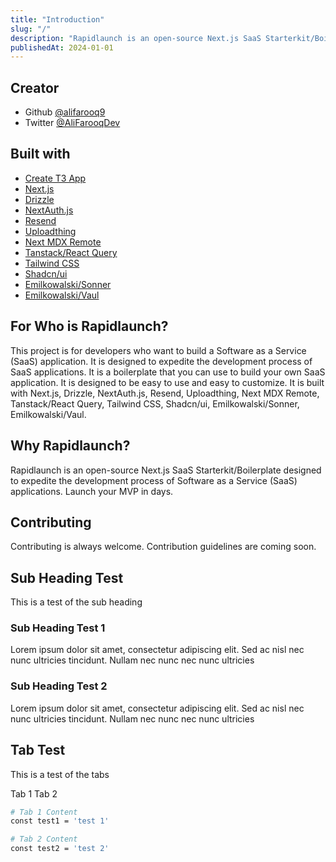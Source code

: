 ```yaml
---
title: "Introduction"
slug: "/"
description: "Rapidlaunch is an open-source Next.js SaaS Starterkit/Boilerplate designed to expedite the development process of Software as a Service (SaaS) applications. Launch your MVP in days."
publishedAt: 2024-01-01
---
```


## Creator

-   Github [@alifarooq9](https://www.github.com/alifarooq9)
-   Twitter [@AliFarooqDev](https://www.twitter.com/AliFarooqDev)

## Built with

-   [Create T3 App](https://create.t3.gg/)
-   [Next.js](https://nextjs.org/)
-   [Drizzle](https://orm.drizzle.team/)
-   [NextAuth.js](https://next-auth.js.org/)
-   [Resend](https://resend.com/)
-   [Uploadthing](https://uploadthing.com/)
-   [Next MDX Remote](https://github.com/hashicorp/next-mdx-remote#react-server-components-rsc--nextjs-app-directory-support)
-   [Tanstack/React Query](https://tanstack.com/query/)
-   [Tailwind CSS](https://tailwindcss.com/)
-   [Shadcn/ui](https://ui.shadcn.com/)
-   [Emilkowalski/Sonner](https://sonner.emilkowal.ski/)
-   [Emilkowalski/Vaul](https://vaul.emilkowal.ski/)


## For Who is Rapidlaunch?
This project is for developers who want to build a Software as a Service (SaaS) application. It is designed to expedite the development process of SaaS applications. It is a boilerplate that you can use to build your own SaaS application. It is designed to be easy to use and easy to customize. It is built with Next.js, Drizzle, NextAuth.js, Resend, Uploadthing, Next MDX Remote, Tanstack/React Query, Tailwind CSS, Shadcn/ui, Emilkowalski/Sonner, Emilkowalski/Vaul.

## Why Rapidlaunch?
Rapidlaunch is an open-source Next.js SaaS Starterkit/Boilerplate designed to expedite the development process of Software as a Service (SaaS) applications. Launch your MVP in days.


## Contributing
Contributing is always welcome. Contribution guidelines are coming soon.


## Sub Heading Test
This is a test of the sub heading

### Sub Heading Test 1
Lorem ipsum dolor sit amet, consectetur adipiscing elit. Sed ac nisl nec nunc ultricies tincidunt. Nullam nec nunc nec nunc ultricies

### Sub Heading Test 2
Lorem ipsum dolor sit amet, consectetur adipiscing elit. Sed ac nisl nec nunc ultricies tincidunt. Nullam nec nunc nec nunc ultricies

## Tab Test
This is a test of the tabs

<Tabs defaultValue='tab-1'>

<TabsList>
  <TabsTrigger value="tab-1">Tab 1</TabsTrigger>
  <TabsTrigger value="tab-2">Tab 2</TabsTrigger>
</TabsList>

<TabsContent value="tab-1">

```bash {2}
# Tab 1 Content
const test1 = 'test 1'
```

</TabsContent>


<TabsContent value="tab-2">

```bash {2}
# Tab 2 Content
const test2 = 'test 2'
```

</TabsContent>

</Tabs>